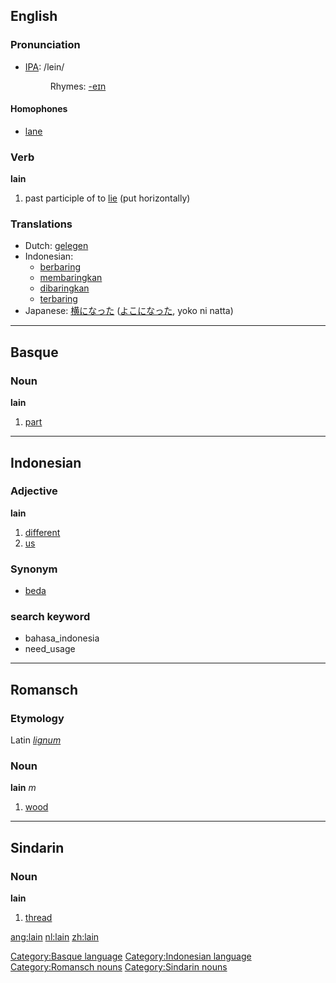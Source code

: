 ==English==

=== Pronunciation ===
*[[w:IPA|IPA]]: /lein/
*:Rhymes: [[Rhymes:English:-eɪn|-eɪn]]

====Homophones====
*[[lane]]

=== Verb ===
'''lain'''

# past participle of to [[lie]] (put horizontally)

=== Translations ===
*Dutch: [[gelegen]]
*Indonesian: 
** [[baring|berbaring]]
** [[baring|membaringkan]]
** [[baring|dibaringkan]]
** [[baring|terbaring]]
*Japanese: [[横になった]] ([[よこになった]], yoko ni natta)

----

==Basque==
===Noun===
'''lain'''

# [[part]]

[[Category:Basque language]]

----

==Indonesian==
===Adjective===
'''lain'''

# [[different]]
# [[us]]

===Synonym===
* [[beda]]

===search keyword===
* bahasa_indonesia
* need_usage

[[Category:Indonesian language]]


----


==Romansch==
===Etymology===
Latin ''[[lignum]]''
===Noun===
'''lain''' ''m''

# [[wood]]


[[Category:Romansch nouns]]

----


==Sindarin==
===Noun===
'''lain'''
# [[thread]]

[[Category:Sindarin nouns]]

[[ang:lain]]
[[nl:lain]]
[[zh:lain]]